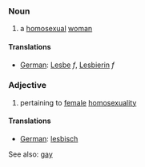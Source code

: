 ===Noun===
#a [[homosexual]] [[woman]]

====Translations====
*[[German]]: [[Lesbe]] ''f'', [[Lesbierin]] ''f''

===Adjective===
#pertaining to [[female]] [[homosexuality]]

====Translations====
*[[German]]: [[lesbisch]]

See also: [[gay]]